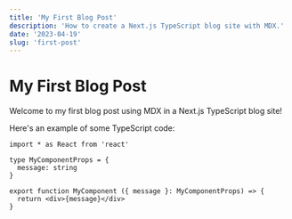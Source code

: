 ```yaml
---
title: 'My First Blog Post'
description: 'How to create a Next.js TypeScript blog site with MDX.'
date: '2023-04-19'
slug: 'first-post'
---
```


# My First Blog Post

Welcome to my first blog post using MDX in a Next.js TypeScript blog site!

Here's an example of some TypeScript code:

```tsx
import * as React from 'react'

type MyComponentProps = {
  message: string
}

export function MyComponent ({ message }: MyComponentProps) => {
  return <div>{message}</div>
}
```

